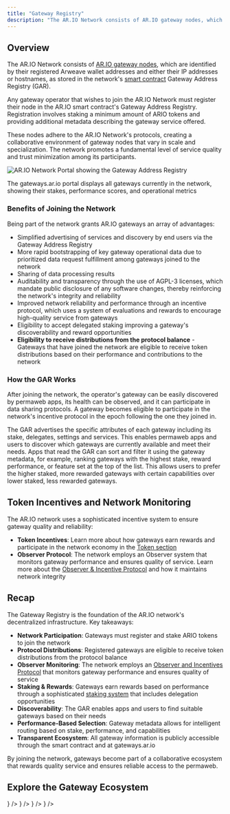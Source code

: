 ```yaml
---
title: "Gateway Registry"
description: "The AR.IO Network consists of AR.IO gateway nodes, which are identified by their registered Arweave wallet addresses and either their IP addresses or hostnames, as stored in the network"
---
```



## Overview

The AR.IO Network consists of [AR.IO gateway nodes](/learn/what-is-ario), which are identified by their registered Arweave wallet addresses and either their IP addresses or hostnames, as stored in the network's [smart contract](/learn/token) Gateway Address Registry (GAR).

Any gateway operator that wishes to join the AR.IO Network must register their node in the AR.IO smart contract's Gateway Address Registry. Registration involves staking a minimum amount of ARIO tokens and providing additional metadata describing the gateway service offered.

These nodes adhere to the AR.IO Network's protocols, creating a collaborative environment of gateway nodes that vary in scale and specialization. The network promotes a fundamental level of service quality and trust minimization among its participants.

<div className="flex justify-center my-8">
  <div className="text-center">
    <img src="/gateways.png" alt="AR.IO Network Portal showing the Gateway Address Registry" className="rounded-lg" />
    <p className="text-md text-primary italic mt-4 px-4">
      The gateways.ar.io portal displays all gateways currently in the network, showing their stakes, performance scores, and operational metrics
    </p>
  </div>
</div>

### Benefits of Joining the Network

Being part of the network grants AR.IO gateways an array of advantages:
- Simplified advertising of services and discovery by end users via the Gateway Address Registry
- More rapid bootstrapping of key gateway operational data due to prioritized data request fulfillment among gateways joined to the network
- Sharing of data processing results
- Auditability and transparency through the use of AGPL-3 licenses, which mandate public disclosure of any software changes, thereby reinforcing the network's integrity and reliability
- Improved network reliability and performance through an incentive protocol, which uses a system of evaluations and rewards to encourage high-quality service from gateways
- Eligibility to accept delegated staking improving a gateway's discoverability and reward opportunities
- **Eligibility to receive distributions from the protocol balance** - Gateways that have joined the network are eligible to receive token distributions based on their performance and contributions to the network

### How the GAR Works

After joining the network, the operator's gateway can be easily discovered by permaweb apps, its health can be observed, and it can participate in data sharing protocols. A gateway becomes eligible to participate in the network's incentive protocol in the epoch following the one they joined in.

The GAR advertises the specific attributes of each gateway including its stake, delegates, settings and services. This enables permaweb apps and users to discover which gateways are currently available and meet their needs. Apps that read the GAR can sort and filter it using the gateway metadata, for example, ranking gateways with the highest stake, reward performance, or feature set at the top of the list. This allows users to prefer the higher staked, more rewarded gateways with certain capabilities over lower staked, less rewarded gateways.

## Token Incentives and Network Monitoring

The AR.IO network uses a sophisticated incentive system to ensure gateway quality and reliability:

- **Token Incentives**: Learn more about how gateways earn rewards and participate in the network economy in the [Token section](/learn/token/)
- **Observer Protocol**: The network employs an Observer system that monitors gateway performance and ensures quality of service. Learn more about the [Observer & Incentive Protocol](/learn/oip) and how it maintains network integrity

## Recap

The Gateway Registry is the foundation of the AR.IO network's decentralized infrastructure. Key takeaways:

- **Network Participation**: Gateways must register and stake ARIO tokens to join the network
- **Protocol Distributions**: Registered gateways are eligible to receive token distributions from the protocol balance
- **Observer Monitoring**: The network employs an [Observer and Incentives Protocol](/learn/oip) that monitors gateway performance and ensures quality of service
- **Staking & Rewards**: Gateways earn rewards based on performance through a sophisticated [staking system](/learn/staking) that includes delegation opportunities
- **Discoverability**: The GAR enables apps and users to find suitable gateways based on their needs
- **Performance-Based Selection**: Gateway metadata allows for intelligent routing based on stake, performance, and capabilities
- **Transparent Ecosystem**: All gateway information is publicly accessible through the smart contract and at gateways.ar.io

By joining the network, gateways become part of a collaborative ecosystem that rewards quality service and ensures reliable access to the permaweb.

## Explore the Gateway Ecosystem

<Cards>
  <Card 
    title="Join the Network" 
    description="Learn how to register your gateway and join the AR.IO Network"
    href="/build/run-a-gateway/join-the-network"
    icon={<Network className="w-8 h-8" />}
  />
  <Card 
    title="Delegate Stake" 
    description="Participate in the network by delegating stake to existing gateways"
    href="/learn/staking"
    icon={<Target className="w-8 h-8" />}
  />
  <Card 
    title="Observer Protocol" 
    description="Understand how the network monitors gateway performance and quality"
    href="/learn/oip"
    icon={<Shield className="w-8 h-8" />}
  />
  <Card 
    title="Gateway Configuration" 
    description="Learn about gateway settings, optimization, and best practices"
    href="/build/run-a-gateway/manage"
    icon={<Settings className="w-8 h-8" />}
  />
</Cards>
